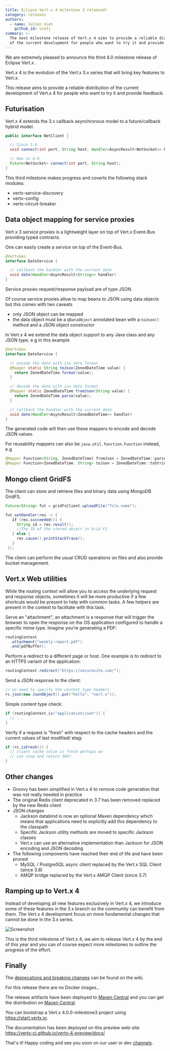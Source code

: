 ```yaml
---
title: Eclipse Vert.x 4 milestone 3 released!
category: releases
authors:
  - name: Julien Viet
    github_id: vietj
summary: >-
  The next milestone release of Vert.x 4 aims to provide a reliable distribution
  of the current development for people who want to try it and provide feedback.
---
```


We are extremely pleased to announce the third 4.0 milestone release of Eclipse Vert.x .

Vert.x 4 is the evolution of the Vert.x 3.x series that will bring key features to Vert.x.

This release aims to provide a reliable distribution of the current development of Vert.x 4 for people who
want to try it and provide feedback.

## Futurisation

Vert.x 4 extends the 3.x callback asynchronous model to a future/callback hybrid model.

```java
public interface NetClient {

  // Since 3.0
  void connect(int port, String host, Handler<AsyncResult<NetSocket>> handler);

  // New in 4.0
  Future<NetSocket> connect(int port, String host);
}
```

This third milestone makes progress and coverts the following stack modules:

- vertx-service-discovery
- vertx-config
- vertx-circuit-breaker

## Data object mapping for service proxies

Vert.x 3 service proxies is a lightweight layer on top of Vert.x Event-Bus providing typed contracts.

One can easily create a service on top of the Event-Bus.

```java
@VertxGen
interface DateService {

  // callback the handler with the current date
  void date(Handler<AsyncResult<String>> handler)
}
```

Service proxies request/response payload are of type JSON.

Of course service proxies allow to map beans to JSON using data objects but this comes with two caveats

- only JSON object can be mapped
- the data object must be a `@DataObject` annotated bean with a `toJson()` method and a JSON object constructor

In Vert.x 4 we extend the data object support to any Java class and any JSON type, e.g in this example

```java
@VertxGen
interface DateService {

  // encode the date with iso date format
  @Mapper static String toJson(ZonedDateTime value) {
    return ZonedDateTime.format(value);
  }

  // decode the date with iso date format
  @Mapper static ZonedDateTime fromJson(String value) {
    return ZonedDateTime.parse(value);
  }

  // callback the handler with the current date
  void date(Handler<AsyncResult<ZonedDateTime>> handler)
}
```

The generated code will then use these mappers to encode and decode JSON values.

For reusability mappers can also be `java.util.function.Function` instead, e.g

```java
@Mapper Function<String, ZonedDateTime) fromJson = ZonedDateTime::parse;
@Mapper Function<ZonedDateTime, String> toJson = ZonedDateTime::toString;
```

## Mongo client GridFS

The client can store and retrieve files and binary data using MongoDB GridFS.

```java
Future<String> fut = gridFsClient.uploadFile("file.name");

fut.setHandler(res -> {
   if (res.succeeded()) {
     String id = res.result();
     //The ID of the stored object in Grid FS
   } else {
     res.cause().printStackTrace();
   }
 });
```

The client can perform the usual CRUD operations on files and also provide bucket management.

## Vert.x Web utilities

While the routing context will allow you to access the underlying request and response objects, sometimes it will be
more productive if a few shortcuts would be present to help with common tasks. A few helpers are present in
the context to facilitate with this task.

Serve an "attachment", an attachment is a response that will trigger the browser to open the response on the OS application
configured to handle a specific mime type. Imagine you’re generating a PDF:

```java
routingContext
  .attachment("weekly-report.pdf")
  .end(pdfBuffer);
```

Perform a redirect to a different page or host. One example is to redirect to an HTTPS variant of the application:

```java
routingContext.redirect("https://securesite.com/");
```

Send a JSON response to the client:

```java
// no need to specify the content type headers
rc.json(new JsonObject().put("hello", "vert.x"));
```

Simple content type check:

```java
if (routingContext.is("application/json")) {
  // ...
}
```

Verify if a request is "fresh" with respect to the cache headers and the current values of last modified/ etag:

```java
if (rc.isFresh()) {
  // client cache value is fresh perhaps we
  // can stop and return 304?
}
```

## Other changes

- Groovy has been simplified in Vert.x 4 to remove code generation that was not really needed in practice
- The original Redis client deprecated in 3.7 has been removed replaced by the new Redis client
- JSON changes
  - Jackson databind is now an optional Maven dependency which means that applications need to explicitly add this dependency to the classpath
  - Specific Jackson utility methods are moved to specific Jackson classes
  - Vert.x can use an alternative implementation than Jackson for JSON encoding and JSON decoding
- The following components have reached their end of life and have been pruned
  - MySQL / PostgreSQL async client replaced by the Vert.x SQL Client (since 3.8)
  - AMQP bridge replaced by the Vert.x AMQP Client (since 3.7)

## Ramping up to Vert.x 4

Instead of developing all new features exclusively in Vert.x 4, we introduce some of these features in the 3.x branch
so the community can benefit from them. The Vert.x 4 development focus on more fundamental changes that cannot be done
in the 3.x series.

![Screenshot](/images/blog/vertx-4-milestone3-release/vertx-4-timeline.png)

This is the third milestone of Vert.x 4, we aim to release Vert.x 4 by the end of this year and you can of course
expect more milestones to outline the progress of the effort.

## Finally

The [deprecations and breaking changes](https://github.com/vert-x3/wiki/wiki/4.0.0-Deprecations-and-breaking-changes)
 can be found on the wiki.

For this release there are no Docker images.,

The release artifacts have been deployed to [Maven Central](https://search.maven.org/search?q=g:io.vertx%20AND%20v:4.0.0-milestone3) and you can get the distribution on [Maven Central](https://repo1.maven.org/maven2/io/vertx/vertx-stack-manager/4.0.0-milestone3/).

You can bootstrap a Vert.x 4.0.0-milestone3 project using https://start.vertx.io.

The documentation has been deployed on this preview web-site https://vertx-ci.github.io/vertx-4-preview/docs/

That's it! Happy coding and see you soon on our user or dev [channels](https://vertx.io/community).
